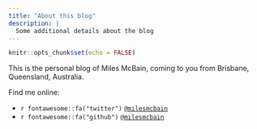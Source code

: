 ```yaml
---
title: "About this blog"
description: |
  Some additional details about the blog
---
```


```r
knitr::opts_chunk$set(echo = FALSE)
```

This is the personal blog of Miles McBain, coming to you from Brisbane, Queensland, Australia.

Find me online:

  - `r fontawesome::fa("twitter")` [`@milesmcbain`](https://www.twitter.com/milesmcbain)
  - `r fontawesome::fa("github")` [`@milesmcbain`](https://www.github.com/milesmcbain)
